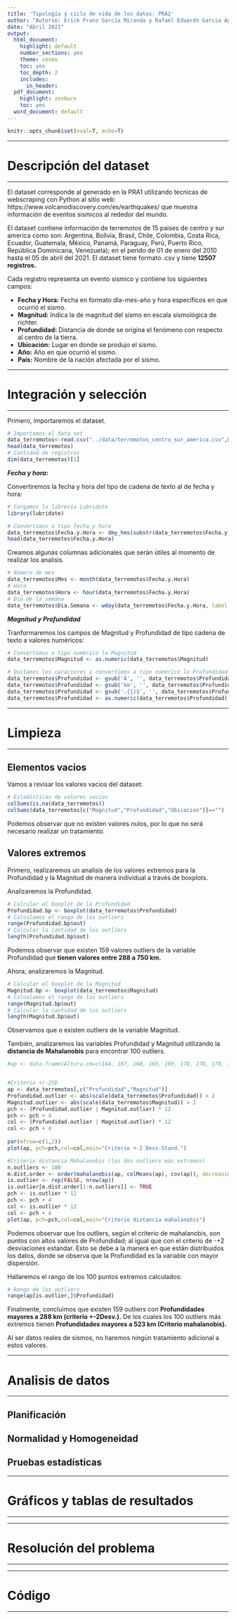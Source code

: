 ---
title: 'Tipología y ciclo de vida de los datos: PRA2'
author: "Autorse: Erick Franz García Miranda y Rafael Eduardo Garcia Agramonte"
date: "Abril 2021"
output:
  html_document:
    highlight: default
    number_sections: yes
    theme: cosmo
    toc: yes
    toc_depth: 2
    includes:
      in_header:
  pdf_document:
    highlight: zenburn
    toc: yes
  word_document: default
---

```{r setup, include=FALSE}
knitr::opts_chunk$set(eval=T, echo=T)
```


******
# Descripción del dataset
******

El dataset corresponde al generado en la PRA1 utilizando tecnicas de webscraping con Python al sitio web: https://www.volcanodiscovery.com/es/earthquakes/ que muestra información de eventos sismicos al rededor del mundo.

El dataset contiene información de terremotos de 15 paises de centro y sur america como son: Argentina, Bolivia, Brasil, Chile, Colombia, Costa Rica, Ecuador, Guatemala, México, Panamá, Paraguay, Perú, Puerto Rico, República Dominicana, Venezuela); en el perido de 01 de enero del 2010 hasta el 05 de abril del 2021. El dataset tiene formato .csv y tiene **12507 registros.**

Cada registro representa un evento sismico y contiene los siguientes campos:

* **Fecha y Hora:** Fecha en formato día-mes-año y hora específicos en que ocurrió el sismo.
* **Magnitud:** Indica la de magnitud del sismo en escala sismológica de richter.
* **Profundidad:** Distancia de donde se origina el fenómeno con respecto al centro de la tierra.
* **Ubicación:** Lugar en donde se produjo el sismo.
* **Año:** Año en que ocurrió el sismo.
* **País:** Nombre de la nación afectada por el sismo.

******
# Integración y selección
******

Primero, importaremos el dataset.

```{r echo=TRUE, message=FALSE, warning=FALSE}
# Importamos el data set
data_terremotos<-read.csv("../data/terremotos_centro_sur_america.csv",header=T,sep=",")
head(data_terremotos)
# Cantidad de registros
dim(data_terremotos)[1]
```

***Fecha y hora:***

Convertiremos la fecha y hora del tipo de cadena de texto al de fecha y hora:

```{r echo=TRUE, message=FALSE, warning=FALSE}
# Cargamos la librería Lubridate 
library(lubridate)

# Convertimos a tipo fecha y hora
data_terremotos$Fecha.y.Hora <- dmy_hms(substr(data_terremotos$Fecha.y.Hora, start = 1 , stop = 20) )
head(data_terremotos$Fecha.y.Hora)
```

Creamos algunas columnas adicionales que serán útiles al momento de realizar los analisis.


```{r echo=TRUE, message=FALSE, warning=FALSE}
# Número de mes
data_terremotos$Mes <- month(data_terremotos$Fecha.y.Hora)
# Hora
data_terremotos$Hora <- hour(data_terremotos$Fecha.y.Hora)
# Día de la semana
data_terremotos$Dia.Semana <- wday(data_terremotos$Fecha.y.Hora, label = TRUE, abbr = FALSE)
```

***Magnitud y Profundidad***

Tranformaremos los campos de Magnitud y Profundidad de tipo cadena de texto a valores numéricos:


```{r echo=TRUE, message=FALSE, warning=FALSE}
# Convertimos a tipo numérico la Magnitud
data_terremotos$Magnitud <- as.numeric(data_terremotos$Magnitud)

# Quitamos los caracteres y convertimos a tipo numérico la Profundidad
data_terremotos$Profundidad <- gsub('Â', '', data_terremotos$Profundidad)
data_terremotos$Profundidad <- gsub('km', '', data_terremotos$Profundidad)
data_terremotos$Profundidad <- gsub('.{1}$', '', data_terremotos$Profundidad)
data_terremotos$Profundidad <- as.numeric(data_terremotos$Profundidad)
```



******
# Limpieza
******

##  Elementos vacios

Vamos a revisar los valores vacios del dataset:

```{r echo=TRUE, message=FALSE, warning=FALSE}
# Estadísticas de valores vacíos
colSums(is.na(data_terremotos))
colSums(data_terremotos[c("Magnitud","Profundidad","Ubicacion")]=="")
```

Podemos observar que no existen valores nulos, por lo que no será necesario realizar un tratamiento.

##  Valores extremos

Primero, realizaremos un analisis de los valores extremos para la Profundidad y la Magnitud de manera individual a través de boxplots.

Analizaremos la Profundidad.

```{r echo=TRUE, message=FALSE, warning=FALSE}
# Calcular el boxplot de la Profundidad
Profundidad.bp <- boxplot(data_terremotos$Profundidad)
# Calculamos el rango de los outliers
range(Profundidad.bp$out)
# Calcular la cantidad de los outliers
length(Profundidad.bp$out)
```

Podemos observar que existen 159 valores outliers de la variable Profundidad que **tienen valores entre 288 a 750 km.**

Ahora, analizaremos la Magnitud.

```{r echo=TRUE, message=FALSE, warning=FALSE}
# Calcular el boxplot de la Magnitud
Magnitud.bp <- boxplot(data_terremotos$Magnitud)
# Calculamos el rango de los outliers
range(Magnitud.bp$out)
# Calcular la cantidad de los outliers
length(Magnitud.bp$out)
```

Observamos que o existen outliers de la variable Magnitud.

También, analizaremos las variables Profundidad y Magnitud utilizando la **distancia de Mahalanobis** para encontrar 100 outliers.

```{r echo=TRUE, message=FALSE, warning=FALSE}
#ap <- data.frame(Altura.cm=c(164, 167, 168, 169, 169, 170, 170, 170, 171,172, 172, 173, 173, 175, 176, 178), Peso.kg=c( 54, 57, 58, 60, 61, 60,61, 62, 62, 64, 62, 62, 64, 56, 66, 70))


#Criterio +/-2SD
ap <- data_terremotos[,c("Profundidad","Magnitud")]
Profundidad.outlier <- abs(scale(data_terremotos$Profundidad)) > 2
Magnitud.outlier <- abs(scale(data_terremotos$Magnitud)) > 2
pch <- (Profundidad.outlier | Magnitud.outlier) * 12
pch <- pch + 4
col <- (Profundidad.outlier | Magnitud.outlier) * 12
col <- pch + 4
  
par(mfrow=c(1,2))
plot(ap, pch=pch,col=col,main="Criterio +-2 Desv.Stand.")

#Criterio distancia Mahalanobis (los dos outliers más extremos)
n.outliers <- 100
m.dist.order <- order(mahalanobis(ap, colMeans(ap), cov(ap)), decreasing=TRUE)
is.outlier <- rep(FALSE, nrow(ap))
is.outlier[m.dist.order[1:n.outliers]] <- TRUE
pch <- is.outlier * 12
pch <- pch + 4
col <- is.outlier * 12
col <- pch + 4
plot(ap, pch=pch,col=col,main="Criterio distancia mahalanobis")
```

Podemos observar que los outliers, según el criterio de mahalanobis, son puntos con altos valores de Profundidad; al igual que con el criterio de -+2 desviaciones estandar. Esto se debe a la manera en que están distribuidos los datos, donde se observa que la Profundidad es la variable con mayor dispersión. 

Hallaremos el rango de los 100 puntos extremos calculados:

```{r echo=TRUE, message=FALSE, warning=FALSE}
# Rango de los outliers
range(ap[is.outlier,]$Profundidad)
```

Finalmente, concluimos que existen 159 outliers con **Profundidades mayores a 288 km (criterio +-2Desv.).** De los cuales los 100 outliers más extremos tienen **Profundidades mayores a 523 km (Criterio mahalanobis).**

Al ser datos reales de sismos, no haremos ningún tratamiento adicional a estos valores.


******
# Analisis de datos
******


##  Planificación

##  Normalidad y Homogeneidad

##  Pruebas estadísticas


******
# Gráficos y tablas de resultados
******


******
# Resolución del problema
******


******
# Código
******



```{r echo=TRUE, message=FALSE, warning=FALSE}

```
